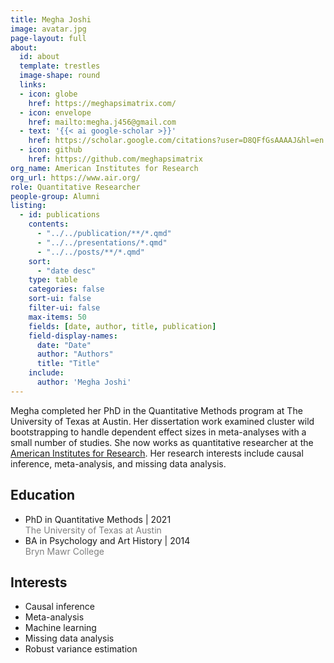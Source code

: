 ```yaml
---
title: Megha Joshi
image: avatar.jpg
page-layout: full
about:
  id: about
  template: trestles
  image-shape: round
  links:
  - icon: globe
    href: https://meghapsimatrix.com/
  - icon: envelope
    href: mailto:megha.j456@gmail.com
  - text: '{{< ai google-scholar >}}'
    href: https://scholar.google.com/citations?user=D8QFfGsAAAAJ&hl=en
  - icon: github
    href: https://github.com/meghapsimatrix
org_name: American Institutes for Research
org_url: https://www.air.org/
role: Quantitative Researcher
people-group: Alumni
listing:
  - id: publications
    contents: 
      - "../../publication/**/*.qmd"
      - "../../presentations/*.qmd"
      - "../../posts/**/*.qmd"
    sort: 
      - "date desc"
    type: table
    categories: false
    sort-ui: false
    filter-ui: false
    max-items: 50
    fields: [date, author, title, publication]
    field-display-names:
      date: "Date"
      author: "Authors"
      title: "Title"
    include: 
      author: 'Megha Joshi'
---
```


:::::{#about}

Megha completed her PhD in the Quantitative Methods program at The University of Texas at Austin. Her dissertation work examined cluster wild bootstrapping to handle dependent effect sizes in meta-analyses with a small number of studies. She now works as quantitative researcher at the [American Institutes for Research](https://www.air.org/). Her research interests include causal inference, meta-analysis, and missing data analysis. 

::::{.grid}

::: {.g-col-6}

## Education

- PhD in Quantitative Methods | 2021 <br> [The University of Texas at Austin]{style='color:gray;'}
- BA in Psychology and Art History | 2014 <br> [Bryn Mawr College]{style='color:gray;'}

:::

::: {.g-col-6}

## Interests

- Causal inference
- Meta-analysis
- Machine learning
- Missing data analysis
- Robust variance estimation

:::

::::

:::::

:::::{#publications}
:::::
